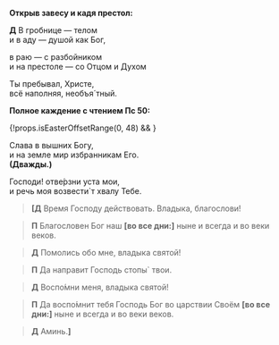 
**Открыв завесу и кадя престол:**

**Д** В гробнице — телом  
и в аду — душой как Бог,

в раю — с раз­бой­ником  
и на престоле — со Отцом и Духом

Ты пребывал, Христе,  
всё напол­няя, необъя´тный.

**Полное каждение с чтением Пс 50:**

<MdxLoader src="Shared/Psalm50" />

{!props.isEasterOffsetRange(0, 48) && <MdxLoader src="Shared/Paraklit" lang={props.lang} />}

Слава в вышних Богу,  
и на земле мир избранникам Его.  
**(Дважды.)**

Господи! отве́рзни уста мои,  
и речь моя возвести`т хва­лу Тебе.

> **<b>[</b>Д**
> Время Господу действовать. Владыка, благослови!

> **П**
> Благословен Бог наш **[**во все дни:**]**
> ныне и всегда и во веки веков.

> **Д**
> Помолись обо мне, владыка святой!

> **П**
> Да направит Господь стопы` твои.

> **Д**
> Воспо́мни меня, владыка святой!

> **П**
> Да воспо́мнит тебя Господь Бог во царствии Своём
> **[**во все дни:**]**
> ны­не и всегда и во веки веков.

> **Д** Аминь.**<b>]</b>**
